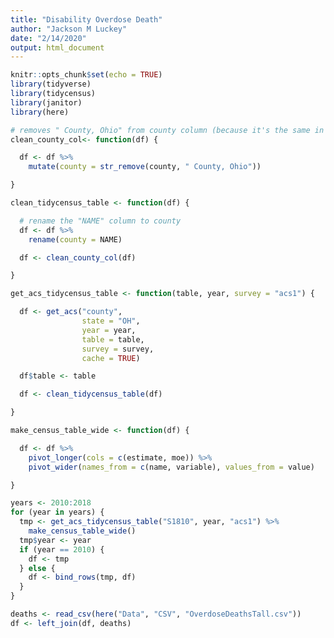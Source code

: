 ```yaml
---
title: "Disability Overdose Death"
author: "Jackson M Luckey"
date: "2/14/2020"
output: html_document
---
```


```r
knitr::opts_chunk$set(echo = TRUE)
library(tidyverse)
library(tidycensus)
library(janitor)
library(here)
```

```r
# removes " County, Ohio" from county column (because it's the same in all cases)
clean_county_col<- function(df) {

  df <- df %>%
    mutate(county = str_remove(county, " County, Ohio"))

}

clean_tidycensus_table <- function(df) {

  # rename the "NAME" column to county
  df <- df %>%
    rename(county = NAME)

  df <- clean_county_col(df)

}

get_acs_tidycensus_table <- function(table, year, survey = "acs1") {

  df <- get_acs("county",
                state = "OH",
                year = year,
                table = table,
                survey = survey,
                cache = TRUE)

  df$table <- table

  df <- clean_tidycensus_table(df)

}

make_census_table_wide <- function(df) {

  df <- df %>%
    pivot_longer(cols = c(estimate, moe)) %>%
    pivot_wider(names_from = c(name, variable), values_from = value)

}
```

```r
years <- 2010:2018
for (year in years) {
  tmp <- get_acs_tidycensus_table("S1810", year, "acs1") %>%
    make_census_table_wide()
  tmp$year <- year
  if (year == 2010) {
    df <- tmp
  } else {
    df <- bind_rows(tmp, df)
  }
}
```

```r
deaths <- read_csv(here("Data", "CSV", "OverdoseDeathsTall.csv"))
df <- left_join(df, deaths)
```